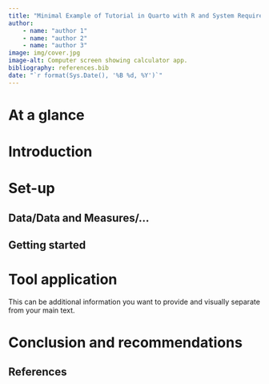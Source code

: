 ```yaml
---
title: "Minimal Example of Tutorial in Quarto with R and System Requirements"
author:
    - name: "author 1"
    - name: "author 2"
    - name: "author 3"
image: img/cover.jpg
image-alt: Computer screen showing calculator app.
bibliography: references.bib
date: "`r format(Sys.Date(), '%B %d, %Y')`"
---
```



# At a glance
<!-- Summary with main points of the tool in 2-3 bullet points -->

# Introduction

# Set-up

## Data/Data and Measures/...
<!--this heading is not mandatory and can be adjusted to your specific tool structure-->

## Getting started
<!-- for package installation and loading data sets; heading is not mandatory -->

# Tool application

<!--subheadings for tool application can be specified "freely" and depending on structure of your tool -->


::: {.callout-note title="Custom Note Title"}
This can be additional information you want to provide and visually
separate from your main text.
:::

<!-- Additional information can be included as callout blocks with titles, such as
"Be careful", "Good to know", or "Package-specific feature"-->


# Conclusion and recommendations



## References

::: {#refs}
:::
